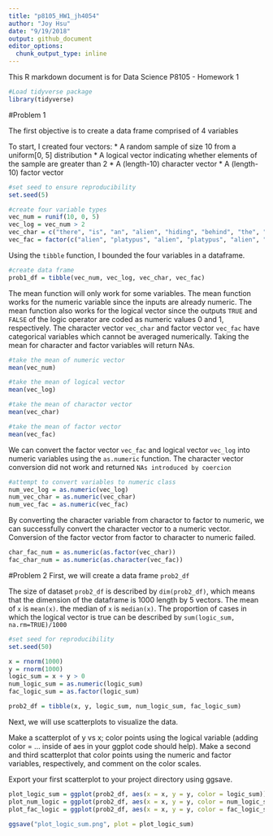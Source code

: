 ```yaml
---
title: "p8105_HW1_jh4054"
author: "Joy Hsu"
date: "9/19/2018"
output: github_document
editor_options: 
  chunk_output_type: inline
---
```


This R markdown document is for Data Science P8105 - Homework 1
```r
#Load tidyverse package
library(tidyverse)
```

#Problem 1

The first objective is to create a data frame comprised of 4 variables

To start, I created four vectors:
* A random sample of size 10 from a uniform[0, 5] distribution
* A logical vector indicating whether elements of the sample are greater than 2
* A (length-10) character vector
* A (length-10) factor vector
```r
#set seed to ensure reproducibility 
set.seed(5)

#create four variable types
vec_num = runif(10, 0, 5)
vec_log = vec_num > 2
vec_char = c("there", "is", "an", "alien", "hiding", "behind", "the", "black", "berry", "tree")
vec_fac = factor(c("alien", "platypus", "alien", "platypus", "alien", "platypus", "platypus", "platypus", "platypus", "platypus"))
```

Using the `tibble` function, I bounded the four variables in a dataframe. 
```r
#create data frame
prob1_df = tibble(vec_num, vec_log, vec_char, vec_fac)
```

The mean function will only work for some variables. The mean function works for the numeric variable since the inputs are already numeric. The mean function also works for the logical vector since the outputs `TRUE` and `FALSE` of the logic operator are coded as numeric values 0 and 1, respectively. The character vector `vec_char` and factor vector `vec_fac` have categorical variables which cannot be averaged numerically. Taking the mean for character and factor variables will return NAs.

```r
#take the mean of numeric vector
mean(vec_num)

#take the mean of logical vector
mean(vec_log)

#take the mean of charactor vector
mean(vec_char)

#take the mean of factor vector
mean(vec_fac)
```

We can convert the factor vector `vec_fac` and logical vector `vec_log` into numeric variables using the `as.numeric` function. The character vector conversion did not work and returned `NAs introduced by coercion`
```r
#attempt to convert variables to numeric class 
num_vec_log = as.numeric(vec_log)
num_vec_char = as.numeric(vec_char)
num_vec_fac = as.numeric(vec_fac)
```

By converting the character variable from charactor to factor to numeric, we can successfully convert the character vector to a numeric vector. Conversion of the factor vector from factor to character to numeric failed.    
```r
char_fac_num = as.numeric(as.factor(vec_char))
fac_char_num = as.numeric(as.character(vec_fac))
```

#Problem 2
First, we will create a data frame `prob2_df` 

The size of dataset `prob2_df` is described by `dim(prob2_df)`, which means that the dimension of the dataframe is 1000 length by 5 vectors.
The mean of `x` is `mean(x)`.
the median of `x` is `median(x)`.
The proportion of cases in which the logical vector is true can be described by `sum(logic_sum, na.rm=TRUE)/1000`
```r
#set seed for reproducibility
set.seed(50)

x = rnorm(1000)
y = rnorm(1000)
logic_sum = x + y > 0
num_logic_sum = as.numeric(logic_sum)
fac_logic_sum = as.factor(logic_sum)

prob2_df = tibble(x, y, logic_sum, num_logic_sum, fac_logic_sum)
```

Next, we will use scatterplots to visualize the data. 

Make a scatterplot of y vs x; color points using the logical variable (adding color = ... inside of  aes in your ggplot code should help). 
Make a second and third scatterplot that color points using the numeric and factor variables, respectively, and comment on the color scales.

Export your first scatterplot to your project directory using ggsave.

```r
plot_logic_sum = ggplot(prob2_df, aes(x = x, y = y, color = logic_sum)) + geom_point(size = 1)
plot_num_logic = ggplot(prob2_df, aes(x = x, y = y, color = num_logic_sum)) + geom_point(size = 1)
plot_fac_logic = ggplot(prob2_df, aes(x = x, y = y, color = fac_logic_sum)) + geom_point(size = 1)

ggsave("plot_logic_sum.png", plot = plot_logic_sum)
```


